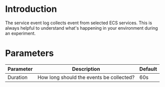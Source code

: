 # Introduction

The service event log collects event from selected ECS services. This is always helpful to understand what's happening in your environment during an experiment.

# Parameters

| Parameter | Description                              | Default |
|-----------|------------------------------------------|---------|
| Duration  | How long should the events be collected? | 60s     |
